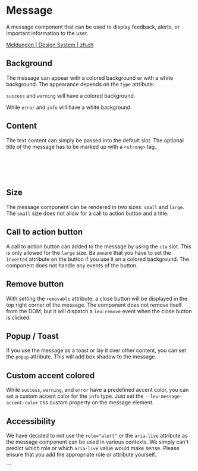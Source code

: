 

<Meta of={MessageStories} />

# Message

A message component that can be used to display feedback, alerts, or important information to the user.

[Meldungen | Design System | zh.ch](https://www.zh.ch/de/webangebote-entwickeln-und-gestalten/inhalt/designsystem/komponenten/meldungen.zhweb-noredirect.zhweb-cache.html?node-id=18369%3A164719&node-id=18369%3A163396&node-id=18369%3A166594&search=meldung) <br />

## Background

The message can appear with a colored background or with a white background. The appearance depends on the `type` attribute:

`success` and `warning` will have a colored background.

<Canvas of={MessageStories.Success} />
<Canvas of={MessageStories.Error} />

While `error` and `info` will have a white background.

<Canvas of={MessageStories.Warning} />
<Canvas of={MessageStories.Info} />

## Content

The text content can simply be passed into the default slot. The optional title of the message has to be marked up with a `<strong>` tag.

```html
<leu-message>
  <strong>Title of the message</strong><br />
  This is the content of the message. It can span multiple lines.
</leu-message>
```

## Size

The message component can be rendered in two sizes: `small` and `large`.
The `small` size does not allow for a call to action button and a title.

## Call to action button

A call to action button can added to the message by using the `cta` slot. This is only allowed for the `large` size.
Be aware that you have to set the `inverted` attribute on the button if you use it on a colored background.
The component does not handle any events of the button.

## Remove button

With setting the `removable` attribute, a close button will be displayed in the top right corner of the message.
The component does not remove itself from the DOM, but it will dispatch a `leu:remove` event when the close button is clicked.

## Popup / Toast

If you use the message as a toast or lay it over other content, you can set the `popup` attribute.
This will add box shadow to the message.

<Canvas of={MessageStories.Popup} />

## Custom accent colored

While `success`, `warning`, and `error` have a predefined accent color, you can set a custom accent color for the `info` type.
Just set the `--leu-message-accent-color` css custom property on the message element.

<Canvas of={MessageStories.CustomColor} />

## Accessibility

We have decided to not use the `role="alert"` or the
`aria-live` attribute as the message component can be used in various contexts.
We simply can't predict which role or which `aria-live` value would make sense.
Please ensure that you add the appropriate role or attribute yourself.

<Controls />
```
